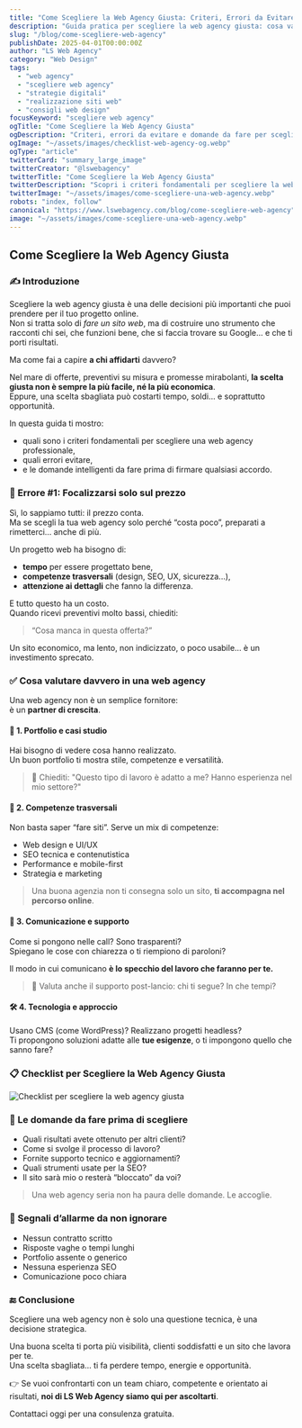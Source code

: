 ```yaml
---
title: "Come Scegliere la Web Agency Giusta: Criteri, Errori da Evitare e Domande da Fare"
description: "Guida pratica per scegliere la web agency giusta: cosa valutare, errori da evitare e consigli per il successo online nel 2025."
slug: "/blog/come-scegliere-web-agency"
publishDate: 2025-04-01T00:00:00Z
author: "LS Web Agency"
category: "Web Design"
tags:
  - "web agency"
  - "scegliere web agency"
  - "strategie digitali"
  - "realizzazione siti web"
  - "consigli web design"
focusKeyword: "scegliere web agency"
ogTitle: "Come Scegliere la Web Agency Giusta"
ogDescription: "Criteri, errori da evitare e domande da fare per scegliere una web agency professionale e affidabile. Scopri la guida completa."
ogImage: "~/assets/images/checklist-web-agency-og.webp"
ogType: "article"
twitterCard: "summary_large_image"
twitterCreator: "@lswebagency"
twitterTitle: "Come Scegliere la Web Agency Giusta"
twitterDescription: "Scopri i criteri fondamentali per scegliere la web agency giusta. Una guida pratica con errori da evitare e checklist finale."
twitterImage: "~/assets/images/come-scegliere-una-web-agency.webp"
robots: "index, follow"
canonical: "https://www.lswebagency.com/blog/come-scegliere-web-agency"
image: "~/assets/images/come-scegliere-una-web-agency.webp"
---
```


## Come Scegliere la Web Agency Giusta

### ✍️ Introduzione

Scegliere la web agency giusta è una delle decisioni più importanti che puoi prendere per il tuo progetto online.  
Non si tratta solo di *fare un sito web*, ma di costruire uno strumento che racconti chi sei, che funzioni bene, che si faccia trovare su Google… e che ti porti risultati.

Ma come fai a capire **a chi affidarti** davvero?

Nel mare di offerte, preventivi su misura e promesse mirabolanti, **la scelta giusta non è sempre la più facile, né la più economica**.  
Eppure, una scelta sbagliata può costarti tempo, soldi… e soprattutto opportunità.

In questa guida ti mostro:
- quali sono i criteri fondamentali per scegliere una web agency professionale,  
- quali errori evitare,  
- e le domande intelligenti da fare prima di firmare qualsiasi accordo.

### 🚫 Errore #1: Focalizzarsi solo sul prezzo

Sì, lo sappiamo tutti: il prezzo conta.  
Ma se scegli la tua web agency solo perché “costa poco”, preparati a rimetterci… anche di più.

Un progetto web ha bisogno di:
- **tempo** per essere progettato bene,  
- **competenze trasversali** (design, SEO, UX, sicurezza...),  
- **attenzione ai dettagli** che fanno la differenza.

E tutto questo ha un costo.  
Quando ricevi preventivi molto bassi, chiediti:
> “Cosa manca in questa offerta?”

Un sito economico, ma lento, non indicizzato, o poco usabile… è un investimento sprecato.

### ✅ Cosa valutare davvero in una web agency

Una web agency non è un semplice fornitore:  
è un **partner di crescita**.

#### 🎨 1. Portfolio e casi studio

Hai bisogno di vedere cosa hanno realizzato.  
Un buon portfolio ti mostra stile, competenze e versatilità.

> 🔎 Chiediti: "Questo tipo di lavoro è adatto a me? Hanno esperienza nel mio settore?"

#### 🧠 2. Competenze trasversali

Non basta saper “fare siti”. Serve un mix di competenze:
- Web design e UI/UX
- SEO tecnica e contenutistica
- Performance e mobile-first
- Strategia e marketing

> Una buona agenzia non ti consegna solo un sito, **ti accompagna nel percorso online**.

#### 🤝 3. Comunicazione e supporto

Come si pongono nelle call? Sono trasparenti?  
Spiegano le cose con chiarezza o ti riempiono di paroloni?

Il modo in cui comunicano **è lo specchio del lavoro che faranno per te.**

> 📩 Valuta anche il supporto post-lancio: chi ti segue? In che tempi?

#### 🛠️ 4. Tecnologia e approccio

Usano CMS (come WordPress)? Realizzano progetti headless?  
Ti propongono soluzioni adatte alle **tue esigenze**, o ti impongono quello che sanno fare?

### 📋 Checklist per Scegliere la Web Agency Giusta

![Checklist per scegliere la web agency giusta](/images/checklist-web-agency-og.webp)

### 🧭 Le domande da fare prima di scegliere

- Quali risultati avete ottenuto per altri clienti?
- Come si svolge il processo di lavoro?
- Fornite supporto tecnico e aggiornamenti?
- Quali strumenti usate per la SEO?
- Il sito sarà mio o resterà “bloccato” da voi?

> Una web agency seria non ha paura delle domande. Le accoglie.

### 🚨 Segnali d’allarme da non ignorare

- Nessun contratto scritto
- Risposte vaghe o tempi lunghi
- Portfolio assente o generico
- Nessuna esperienza SEO
- Comunicazione poco chiara

### 🔚 Conclusione

Scegliere una web agency non è solo una questione tecnica, è una decisione strategica.

Una buona scelta ti porta più visibilità, clienti soddisfatti e un sito che lavora per te.  
Una scelta sbagliata… ti fa perdere tempo, energie e opportunità.

👉 Se vuoi confrontarti con un team chiaro, competente e orientato ai risultati, **noi di LS Web Agency siamo qui per ascoltarti**.

Contattaci oggi per una consulenza gratuita.
